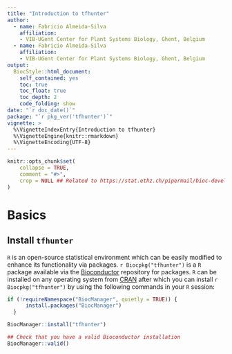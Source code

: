```yaml
---
title: "Introduction to tfhunter"
author: 
  - name: Fabricio Almeida-Silva
    affiliation:
    - VIB-UGent Center for Plant Systems Biology, Ghent, Belgium
  - name: Fabricio Almeida-Silva
    affiliation:
    - VIB-UGent Center for Plant Systems Biology, Ghent, Belgium
output: 
  BiocStyle::html_document:
    self_contained: yes
    toc: true
    toc_float: true
    toc_depth: 2
    code_folding: show
date: "`r doc_date()`"
package: "`r pkg_ver('tfhunter')`"
vignette: >
  %\VignetteIndexEntry{Introduction to tfhunter}
  %\VignetteEngine{knitr::rmarkdown}
  %\VignetteEncoding{UTF-8}  
---
```


```r
knitr::opts_chunk$set(
    collapse = TRUE,
    comment = "#>",
    crop = NULL ## Related to https://stat.ethz.ch/pipermail/bioc-devel/2020-April/016656.html
)
```


# Basics

## Install `tfhunter`

`R` is an open-source statistical environment which can be easily modified to enhance its functionality via packages. `r Biocpkg("tfhunter")` is a `R` package available via the [Bioconductor](http://bioconductor.org) repository for packages. `R` can be installed on any operating system from [CRAN](https://cran.r-project.org/) after which you can install `r Biocpkg("tfhunter")` by using the following commands in your `R` session:

```r
if (!requireNamespace("BiocManager", quietly = TRUE)) {
      install.packages("BiocManager")
  }

BiocManager::install("tfhunter")

## Check that you have a valid Bioconductor installation
BiocManager::valid()
```

